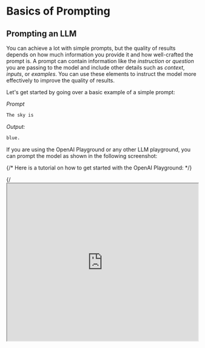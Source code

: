 # Basics of Prompting


## Prompting an LLM

You can achieve a lot with simple prompts, but the quality of results depends on how much information you provide it and how well-crafted the prompt is. A prompt can contain information like the *instruction* or *question* you are passing to the model and include other details such as *context*, *inputs*, or *examples*. You can use these elements to instruct the model more effectively to improve the quality of results.

Let's get started by going over a basic example of a simple prompt:

*Prompt*

```md
The sky is
```

*Output:*
```md
blue.
```

If you are using the OpenAI Playground or any other LLM playground, you can prompt the model as shown in the following screenshot:

<Screenshot src={INTRO1} alt="INTRO1" />

{/* Here is a tutorial on how to get started with the OpenAI Playground: */}

{/*<iframe width="100%"
  height="415px"
  src="https://www.youtube.com/embed/iwYtzPJELkk?si=irua5h_wHrkNCY0V" allow="accelerometer; autoplay; clipboard-write; encrypted-media; gyroscope; picture-in-picture"
  allowFullScreen
  />*/}


Something to note is that when using the OpenAI chat models like `gpt-3.5-turbo` or `gpt-4`, you can structure your prompt using three different roles: `system`, `user`, and `assistant`. The system message is not required but helps to set the overall behavior of the assistant. The example above only includes a user message which you can use to directly prompt the model. For simplicity, all of the examples, except when it's explicitly mentioned, will use only the `user` message to prompt the `gpt-3.5-turbo` model. The `assistant` message in the example above corresponds to the model response. You can also define an assistant message to pass examples of the desired behavior you want. You can learn more about working with chat models [here](https://www.promptingguide.ai/models/chatgpt).

You can observe from the prompt example above that the language model responds with a sequence of tokens that make sense given the context `"The sky is"`. The output might be unexpected or far from the task you want to accomplish. In fact, this basic example highlights the necessity to provide more context or instructions on what specifically you want to achieve with the system. This is what prompt engineering is all about.

Let's try to improve it a bit:

*Prompt:*
```
Complete the sentence: 

The sky is
```

*Output:*

```
blue during the day and dark at night.
```

Is that better? Well, with the prompt above you are instructing the model to complete the sentence so the result looks a lot better as it follows exactly what you told it to do ("complete the sentence"). This approach of designing effective prompts to instruct the model to perform a desired task is what's referred to as **prompt engineering** in this guide. 

The example above is a basic illustration of what's possible with LLMs today. Today's LLMs are able to perform all kinds of advanced tasks that range from text summarization to mathematical reasoning to code generation.

## Prompt Formatting

You have tried a very simple prompt above. A standard prompt has the following format:

```
<Question>?
```

or 

```
<Instruction>
```
 
You can format this into a question answering (QA) format, which is standard in a lot of QA datasets, as follows:

```
Q: <Question>?
A: 
```

When prompting like the above, it's also referred to as *zero-shot prompting*, i.e., you are directly prompting the model for a response without any examples or demonstrations about the task you want it to achieve. Some large language models have the ability to perform zero-shot prompting but it depends on the complexity and knowledge of the task at hand and the tasks the model was trained to perform good on.

A concrete prompt example is as follows:

*Prompt*
```
Q: What is prompt engineering?
```

With some of the more recent models you can skip the "Q:" part as it is implied and understood by the model as a question answering task based on how the sequence is composed. In other words, the prompt could be simplified as follows:

*Prompt*
```
What is prompt engineering?
```


Given the standard format above, one popular and effective technique to prompting is referred to as *few-shot prompting* where you provide exemplars (i.e., demonstrations). You can format few-shot prompts as follows:

```
<Question>?
<Answer>

<Question>?
<Answer>

<Question>?
<Answer>

<Question>?

```

The QA format version would look like this:

```
Q: <Question>?
A: <Answer>

Q: <Question>?
A: <Answer>

Q: <Question>?
A: <Answer>

Q: <Question>?
A:
```

Keep in mind that it's not required to use the QA format. The prompt format depends on the task at hand. For instance, you can perform a simple classification task and give exemplars that demonstrate the task as follows:

*Prompt:*
```
This is awesome! // Positive
This is bad! // Negative
Wow that movie was rad! // Positive
What a horrible show! //
```

*Output:*
```
Negative
```

Few-shot prompts enable in-context learning, which is the ability of language models to learn tasks given a few demonstrations. We discuss zero-shot prompting and few-shot prompting more extensively in upcoming sections.
